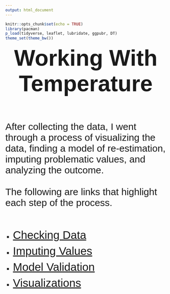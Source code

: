 ```yaml
---
output: html_document
---
```


```r
knitr::opts_chunk$set(echo = TRUE)
library(pacman)
p_load(tidyverse, leaflet, lubridate, ggpubr, DT)
theme_set(theme_bw())
```

<p id = "title"><strong>Working With Temperature</strong></p>

<br><br>

<p id = "desc">After collecting the data, I went through a process of visualizing the data, finding a model of re-estimation, imputing problematic values, and analyzing the outcome.<br><br>The following are links that highlight each step of the process.<br><br></p>

<ul id = "bullet">
  <li id = "list"><a id = "link" href = "https://byuidatascience.github.io/WolfeA_SeniorProject/temp_check.html" target = "_blank">Checking Data</a></li>
  <li id = "list"><a id = "link" href = "https://byuidatascience.github.io/WolfeA_SeniorProject/temp_estimation.html" target = "_blank">Imputing Values</a></li>
  <li id = "list"><a id = "link" href = "https://roctober92.github.io/BYUI_SeniorProject/html_scripts/temp_validation.html" target = "_blank">Model Validation</a></li>
  <li id = "list"><a id = "link" href = "https://byuidatascience.github.io/WolfeA_SeniorProject/temp_visualize.html" target = "_blank">Visualizations</a></li>
</ul>


<br><br>
<p id = "desc"> </p>
<a id = "link" href = "" target = "_blank"> </a>
<i></i>
<strong></strong>



<style>
@import url('https://fonts.googleapis.com/css?family=Oswald|Ubuntu');
@import url('https://fonts.googleapis.com/css?family=Quicksand');
#title {
margin: auto;
text-align: center;
font-size: 70px;
font-family: 'Ubuntu', sans-serif;
}
#desc{
font-size: 30px;
font-family: 'Quicksand', sans-serif;
}
#link{
font-size: 35px;
font-family: 'Quicksand', sans-serif;
margin-bottom: .5em;
}
#bullet{
list-style-type: square;
}
#list{
font-size: 20px;
font-family: 'Quicksand', sans-serif;
margin-bottom: .5em;
}
#section{
margin: auto;
text-align: center;
font-size: 45px;
font-family: 'Yanone Kaffeesatz', sans-serif;
color: #106414;
letter-spacing: 5px;
}
</style>



